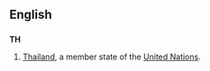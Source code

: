 ==English==
==={{abbreviation}}===
'''TH'''
#[[Thailand]], a member state of the [[United Nations]].